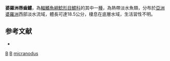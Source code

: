 {{Speciesbox 
| genus = Bagrichthys
| species = micranodus
| authority = [[Roberts|Roberts]], 1989
| status = DD
| status_system = IUCN3.1
}}
'''婆羅洲唇齒鱨'''，為[[輻鰭魚綱|輻鰭魚綱]][[鯰形目|鯰形目]][[鱨科|鱨科]]的其中一[[種|種]]，為熱帶淡水魚類，分布於[[亞洲|亞洲]][[婆羅洲|婆羅洲]]西部淡水流域，體長可達18.5公分，棲息在底層水域，生活習性不明。

==参考文献==
*{{FishBase_species|genus=Bagrichthys|species=micranodus|year=2015|month=3}}

{{Taxonbar}}

[[Category:1989年描述的鱼类|B]]
[[Category:IUCN红色名录数据缺乏物种|B]]
[[Category:唇齒鱨屬|micranodus]]
